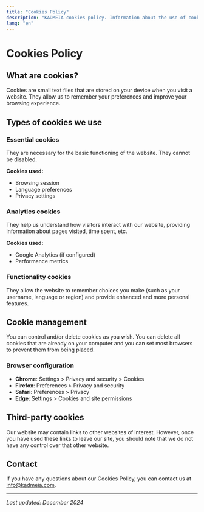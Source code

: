 ```yaml
---
title: "Cookies Policy"
description: "KADMEIA cookies policy. Information about the use of cookies and similar technologies on our website"
lang: "en"
---
```


# Cookies Policy

## What are cookies?

Cookies are small text files that are stored on your device when you visit a website. They allow us to remember your preferences and improve your browsing experience.

## Types of cookies we use

### Essential cookies
They are necessary for the basic functioning of the website. They cannot be disabled.

**Cookies used:**
- Browsing session
- Language preferences
- Privacy settings

### Analytics cookies
They help us understand how visitors interact with our website, providing information about pages visited, time spent, etc.

**Cookies used:**
- Google Analytics (if configured)
- Performance metrics

### Functionality cookies
They allow the website to remember choices you make (such as your username, language or region) and provide enhanced and more personal features.

## Cookie management

You can control and/or delete cookies as you wish. You can delete all cookies that are already on your computer and you can set most browsers to prevent them from being placed.

### Browser configuration

- **Chrome**: Settings > Privacy and security > Cookies
- **Firefox**: Preferences > Privacy and security
- **Safari**: Preferences > Privacy
- **Edge**: Settings > Cookies and site permissions

## Third-party cookies

Our website may contain links to other websites of interest. However, once you have used these links to leave our site, you should note that we do not have any control over that other website.

## Contact

If you have any questions about our Cookies Policy, you can contact us at info@kadmeia.com.

---

*Last updated: December 2024*